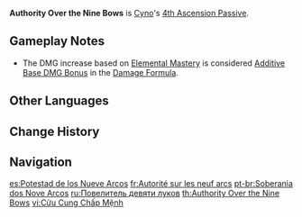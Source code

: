 {{Talent Infobox
|image         = Talent Authority Over the Nine Bows.png
|character     = Cyno
|type          = 4th Ascension Passive
|info          = Cyno's DMG values will be increased based on his [[Elemental Mastery]] as follows:
* Pactsworn Pathclearer's Normal Attack DMG is increased by 150% of his Elemental Mastery.
* Duststalker Bolt DMG from his Passive Talent Featherfall Judgment is increased by 250% of his Elemental Mastery.
|scale_att1    = Elemental Mastery
|utility1      = Additive Base DMG Bonus
|utility2      = Normal Attack DMG Increase
}}
'''Authority Over the Nine Bows''' is [[Cyno]]'s [[4th Ascension Passive]].

==Gameplay Notes==
* The DMG increase based on [[Elemental Mastery]] is considered [[Additive Base DMG Bonus]] in the [[Damage#General Damage Formula|Damage Formula]].

==Other Languages==
{{Other Languages
|en      = Authority Over the Nine Bows
|zhs     = 九弓的执命
|zhs_rm  = Jiǔgōng de Zhímìng
|zht     = 九弓的執命
|zht_rm  = Jiǔgōng de Zhímìng
|zh_tl   = 
|ja      = 九弓の権能
|ja_rm   = Kyuukyuu no Kennou{{Assumed}}
|ja_tl   = Authority of the Nine Bows
|ko      = 아홉 개 활의 통치자
|ko_rm   = Ahop Gae Hwal-ui Tongchija
|ko_tl   = Ruler of the Nine Bows
|es      = Potestad de los Nueve Arcos
|es_tl   = Power of the Nine Bows
|fr      = Autorité sur les neuf arcs
|fr_tl   = Authority Over the Nine Bows
|ru      = Повелитель девяти луков
|ru_tl   = Sovereign of the Nine Bows
|th      = Authority Over the Nine Bows
|vi      = Cửu Cung Chấp Mệnh
|vi_tl   = 
|de      = Autorität der neun Bögen
|de_tl   = Authority of Nine Bows
|id      = Authority Over the Nine Bows
|pt      = Soberania dos Nove Arcos
|pt_tl   = Sovereignty of the Nine Bows
|tr      = Dokuz Okun Hakimi
|tr_tl   = 
|it      = Autorità sui nove archi
|it_tl   = Authority Over the Nine Bows
}}

==Change History==
{{Change History|3.1}}

==Navigation==
{{Talent Navbox|Cyno}}

[[es:Potestad de los Nueve Arcos]]
[[fr:Autorité sur les neuf arcs]]
[[pt-br:Soberania dos Nove Arcos]]
[[ru:Повелитель девяти луков]]
[[th:Authority Over the Nine Bows]]
[[vi:Cửu Cung Chấp Mệnh]]